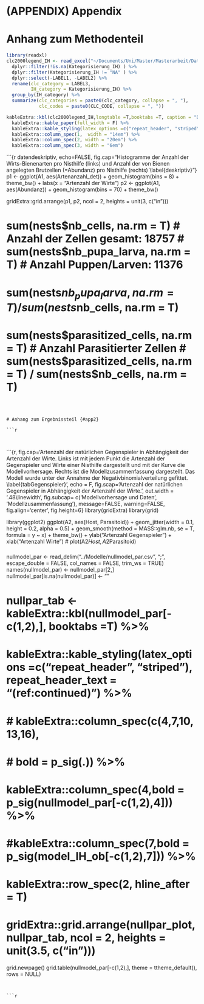 
# (APPENDIX) Appendix {-}

# Anhang zum Methodenteil {#app1}

```r
library(readxl)
clc2000legend_IH <- read_excel("~/Documents/Uni/Master/Masterarbeit/Daten/clc2000legend_IH.xls") %>% 
  dplyr::filter(!is.na(Kategorisierung_IH) ) %>% 
  dplyr::filter(Kategorisierung_IH != "NA" ) %>% 
  dplyr::select(-LABEL1, -LABEL2) %>% 
  rename(clc_category = LABEL3,
         IH_category = Kategorisierung_IH) %>% 
  group_by(IH_category) %>% 
  summarize(clc_categories = paste0(clc_category, collapse = ", "),
            clc_codes = paste0(CLC_CODE, collapse = ", "))

kableExtra::kbl(clc2000legend_IH,longtable =T,booktabs =T, caption = "Die in dieser Arbeit verwendeten Landnutzungskategorien (spalte IH\\_category) sind eine Zusammenfassung der Landnutzungklassen der CLC-Daten des Copernicus-Programmes (Kageogrien des clc-Datensatzes in der Spalte clc\\_categories, sowie deren Kodierung in der Spalte clc\\_codes.  \\label{clc_cat} ", caption.short = "Landnutzungskategorien") %>% 
  kableExtra::kable_paper(full_width = F) %>%
  kableExtra::kable_styling(latex_options =c("repeat_header", "striped", "hold_position", "scale_down"),  repeat_header_text = "(ref:continued)") %>% 
  kableExtra::column_spec(1,  width = "14em") %>%
  kableExtra::column_spec(2, width = "20em") %>%
  kableExtra::column_spec(3, width = "6em")
```



```{r datendeskriptiv, echo=FALSE, fig.cap="Histogramme der Anzahl der Wirts-Bienenarten pro Nisthilfe (links) und Anzahl der von Bienen angelegten Brutzellen (=Abundanz) pro Nisthilfe (rechts) \\label{deskriptiv}"}
p1 <- ggplot(A1, aes(Artenanzahl_det)) + geom_histogram(bins = 8) +
  theme_bw() + labs(x = "Artenzahl der Wirte")
p2 <- ggplot(A1, aes(Abundanz)) + geom_histogram(bins = 70) + theme_bw() 

gridExtra::grid.arrange(p1, p2, ncol = 2, heights = unit(3, c("in")))

# sum(nests$nb_cells, na.rm = T) # Anzahl der Zellen gesamt: 18757
# sum(nests$nb_pupa_larva, na.rm = T) # Anzahl Puppen/Larven: 11376
# sum(nests$nb_pupa_larva, na.rm = T) / sum(nests$nb_cells, na.rm = T)
# sum(nests$parasitized_cells, na.rm = T) # Anzahl Parasitierter Zellen
# sum(nests$parasitized_cells, na.rm = T) / sum(nests$nb_cells, na.rm = T)
```



# Anhang zum Ergebnissteil {#app2}

```r

```


```r

```


```r

```


```{r, fig.cap='Artenzahl der natürlichen Gegenspieler in Abhängigkeit der Artenzahl der Wirte. Links ist mit jedem Punkt die Artenzahl der Gegenspieler und Wirte einer Nisthilfe dargestellt und mit der Kurve die Modellvorhersage. Rechts ist die Modellzusammenfassung dargestellt. Das Modell wurde unter der Annahme der Negativbinomialverteilung gefittet. \\label{tabGegenspieler}', echo = F, fig.scap='Artenzahl der natürlichen Gegenspieler in Abhängigkeit der Artenzahl der Wirte.',   out.width = '.48\\linewidth', fig.subcap= c('Modellvorhersage und Daten', 'Modellzusammenfassung'), message=FALSE, warning=FALSE, fig.align='center', fig.height=6}
library(gridExtra)
library(grid)

library(ggplot2)
ggplot(A2, aes(Host, Parasitoid)) +
  geom_jitter(width = 0.1, height = 0.2, alpha = 0.5) +
  geom_smooth(method = MASS::glm.nb, se = T, formula = y ~  x) +
  theme_bw() +
  ylab("Artenzahl Gegenspieler") +
  xlab("Artenzahl Wirte")
# plot(A2$Host, A2$Parasitoid)




###
nullmodel_par <- read_delim("../Modelle/nullmodel_par.csv", 
    ";", escape_double = FALSE, col_names = FALSE, 
    trim_ws = TRUE) 
names(nullmodel_par) <- nullmodel_par[2,]
nullmodel_par[is.na(nullmodel_par)] <- ""

# nullpar_tab <-kableExtra::kbl(nullmodel_par[-c(1,2),], booktabs =T) %>%
#   kableExtra::kable_styling(latex_options =c("repeat_header", "striped"), repeat_header_text = "(ref:continued)") %>%
#   # kableExtra::column_spec(c(4,7,10, 13,16),
#   #                         bold = p_sig(.)) %>%
#   kableExtra::column_spec(4,bold = p_sig(nullmodel_par[-c(1,2),4])) %>%
#   #kableExtra::column_spec(7,bold = p_sig(model_IH_ob[-c(1,2),7])) %>%
#   kableExtra::row_spec(2, hline_after = T)
# ###
# gridExtra::grid.arrange(nullpar_plot, nullpar_tab, ncol = 2, heights = unit(3.5, c("in")))
grid.newpage()
grid.table(nullmodel_par[-c(1,2),], theme = ttheme_default(), rows = NULL)

```


```r


```

<!-- ## Figures {-} -->

<!-- ```{r graph2, echo=FALSE, out.extra = "", fig.cap="Estimated residuals (2) from model XXX. ...", out.width = "50%"} -->
<!-- knitr::include_graphics("figures/graph.eps") -->
<!-- ``` -->

<!-- ## Tables {-} -->

<!-- \begin{table}[ht] -->
<!--     \begin{center} -->
<!--         {\footnotesize -->
<!--         \begin{tabular}{l|cccccccccc} -->
<!--         \hline \hline -->
<!--                         & 3m    & 6m    & 1yr   & 2yr   & 3yr   & 5yr   & 7yr   & 10yr  & 12yr  & 15yr   \\ -->
<!--             \hline -->
<!--                 Mean   & 3.138 & 3.191 & 3.307 & 3.544 & 3.756 & 4.093 & 4.354 & 4.621 & 4.741 & 4.878  \\ -->
<!--                 Median & 3.013 & 3.109 & 3.228 & 3.490 & 3.680 & 3.906 & 4.117 & 4.420 & 4.575 & 4.759  \\ -->
<!--                 Min    & 1.984 & 1.950 & 1.956 & 2.010 & 2.240 & 2.615 & 2.850 & 3.120 & 3.250 & 3.395  \\ -->
<!--                 Max    & 5.211 & 5.274 & 5.415 & 5.583 & 5.698 & 5.805 & 5.900 & 6.031 & 6.150 & 6.295  \\ -->
<!--                 StD    & 0.915 & 0.919 & 0.935 & 0.910 & 0.876 & 0.825 & 0.803 & 0.776 & 0.768 & 0.762  \\ -->
<!--             \hline \hline -->
<!--         \end{tabular}} -->
<!--     \end{center} -->
<!--     \caption{Detailed descriptive statistics of location and dispersion for -->
<!--     2100 observed swap rates for the period from -->
<!--     February 15, 1999 to March 2, 2007. Swap rates measured as 3.12 (instead of 0.0312).} -->
<!--     \label{tab:apptable} -->
<!-- \end{table} -->

<!-- \newpage -->
